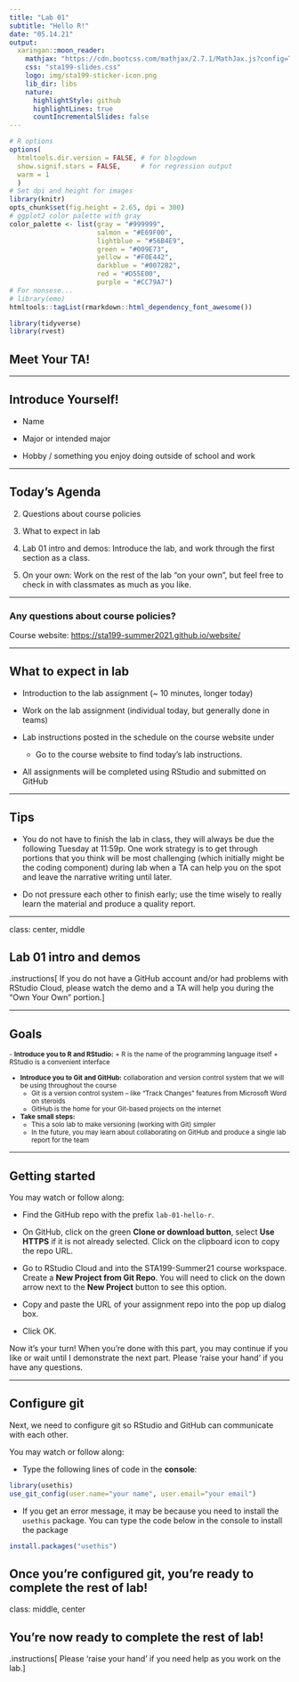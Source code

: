 ```yaml
---
title: "Lab 01"
subtitle: "Hello R!"
date: "05.14.21"
output:
  xaringan::moon_reader:
    mathjax: "https://cdn.bootcss.com/mathjax/2.7.1/MathJax.js?config=TeX-MML-AM_HTMLorMML"
    css: "sta199-slides.css"
    logo: img/sta199-sticker-icon.png
    lib_dir: libs
    nature:
      highlightStyle: github
      highlightLines: true
      countIncrementalSlides: false
---
```


```r
# R options
options(
  htmltools.dir.version = FALSE, # for blogdown
  show.signif.stars = FALSE,     # for regression output
  warm = 1
  )
# Set dpi and height for images
library(knitr)
opts_chunk$set(fig.height = 2.65, dpi = 300) 
# ggplot2 color palette with gray
color_palette <- list(gray = "#999999", 
                      salmon = "#E69F00", 
                      lightblue = "#56B4E9", 
                      green = "#009E73", 
                      yellow = "#F0E442", 
                      darkblue = "#0072B2", 
                      red = "#D55E00", 
                      purple = "#CC79A7")
# For nonsese...
# library(emo)
htmltools::tagList(rmarkdown::html_dependency_font_awesome())
```

```r
library(tidyverse)
library(rvest)
```



## Meet Your TA!

---

## Introduce Yourself!

- Name

- Major or intended major

- Hobby / something you enjoy doing outside of school and work

---

## Today's Agenda

2. Questions about course policies

3. What to expect in lab

4. Lab 01 intro and demos: Introduce the lab, and work through the first section as a class.

5. On your own: Work on the rest of the lab "on your own", but feel free to check in with classmates as much as you like.


---

### Any questions about course policies?

Course website: [https://sta199-summer2021.github.io/website/](https://sta199-summer2021.github.io/website/)

---

## What to expect in lab

- Introduction to the lab assignment (~ 10 minutes, longer today)

- Work on the lab assignment (individual today, but generally done in teams)

- Lab instructions posted in the schedule on the course website under <i class="fa fa-file-code-o fa-lg"></i>
    + Go to the course website to find today's lab instructions.

- All assignments will be completed using RStudio and submitted on GitHub 

---

## Tips

- You do not have to finish the lab in class, they will always be due the following Tuesday at 11:59p. One work strategy is to get through portions that you think will be most challenging (which initially might be the coding component) during lab when a TA can help you on the spot and leave the narrative writing until later.

- Do not pressure each other to finish early; use the time wisely to really learn the material and produce a quality report.

---

class: center, middle

## Lab 01 intro and demos

.instructions[
If you do not have a GitHub account and/or had problems with RStudio Cloud, please watch the demo and a TA will help you during the "Own Your Own" portion.
]

---

## Goals

<small>
- **Introduce you to R and RStudio:**
    + R is the name of the programming language itself 
    + RStudio is a convenient interface


- **Introduce you to Git and GitHub:** collaboration and version control system that we will be using throughout the course
    + Git is a version control system -- like "Track Changes" features from Microsoft Word on steroids
    + GitHub is the home for your Git-based projects on the internet
    
- **Take small steps:**
    + This a solo lab to make versioning (working with Git) simpler
    + In the future, you may learn about collaborating on GitHub and produce a single lab report for the team

</small>

---

## Getting started

You may watch or follow along: 

- Find the GitHub repo with the prefix `lab-01-hello-r`. 

- On GitHub, click on the green **Clone or download button**, select **Use HTTPS** if it is not already selected. Click on the clipboard icon to copy the repo URL.

- Go to RStudio Cloud and into the STA199-Summer21 course workspace. Create a **New Project from Git Repo**. You will need to click on the down arrow next to the **New Project** button to see this option.

- Copy and paste the URL of your assignment repo into the pop up dialog box.

- Click OK.

Now it's your turn! When you're done with this part, you may continue if you like or wait until I demonstrate the next part. Please 'raise your hand' if you have any questions.

---

## Configure git

Next, we need to configure git so RStudio and GitHub can communicate with each other. 

You may watch or follow along: 

- Type the following lines of code in the **console**: 

```r
library(usethis)
use_git_config(user.name="your name", user.email="your email")
```

- If you get an error message, it may be because you need to install the `usethis` package. You can type the code below in the console to install the package

```r
install.packages("usethis")
```

Once you're configured git, you're ready to complete the rest of lab!
---

class: middle, center

## You're now ready to complete the rest of lab!

.instructions[
Please 'raise your hand' if you need help as you work on the lab.
]
